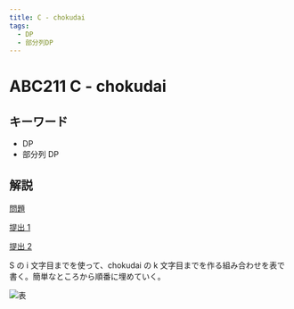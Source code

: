 ```yaml
---
title: C - chokudai
tags:
  - DP
  - 部分列DP
---
```


# ABC211 C - chokudai

## キーワード


- DP
- 部分列 DP

## 解説

[問題](https://atcoder.jp/contests/abc211/tasks/abc211_c)

[提出 1](https://atcoder.jp/contests/abc211/submissions/44002265)

[提出 2](https://atcoder.jp/contests/abc211/submissions/44002581)

S の i 文字目までを使って、chokudai の k 文字目までを作る組み合わせを表で書く。簡単なところから順番に埋めていく。

![表](/dp_table.png)
